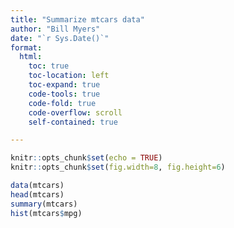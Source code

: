 ```yaml
---
title: "Summarize mtcars data"
author: "Bill Myers"
date: "`r Sys.Date()`"
format: 
  html:
    toc: true
    toc-location: left
    toc-expand: true
    code-tools: true
    code-fold: true
    code-overflow: scroll
    self-contained: true

---
```



```r
knitr::opts_chunk$set(echo = TRUE)
knitr::opts_chunk$set(fig.width=8, fig.height=6)
```



```r
data(mtcars)
head(mtcars)
summary(mtcars)
hist(mtcars$mpg)
```




